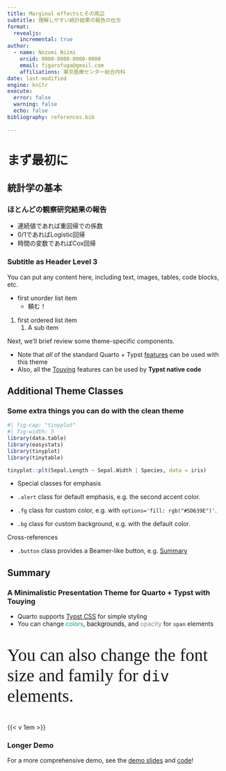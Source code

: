 ```yaml
---
title: Marginal effectsとその周辺
subtitle: 理解しやすい統計結果の報告の仕方
format:
  revealjs:
    incremental: true
author:
  - name: Nozomi Niimi
    orcid: 0000-0000-0000-0000
    email: figarofuga@gmail.com
    affiliations: 東京医療センター総合内科
date: last-modified
engine: knitr
execute: 
  error: false
  warning: false
  echo: false
bibliography: references.bib
  
---
```


# まず最初に

## 統計学の基本
### ほとんどの観察研究結果の報告

- 連続値であれば重回帰での係数
- 0/1であればLogistic回帰
- 時間の変数であればCox回帰
  
### Subtitle as Header Level 3

You can put any content here, including text, images, tables, code blocks, etc.

-   first unorder list item
    -   頼む！

1.  first ordered list item
    1.  A sub item

Next, we'll brief review some theme-specific components.

-   Note that *all* of the standard Quarto + Typst [features](https://quarto.org/docs/output-formats/typst.html) can be used with this theme
-   Also, all the [Touying](https://touying-typ.github.io) features can be used by **Typst native code**

## Additional Theme Classes

### Some extra things you can do with the clean theme

```r
#| fig-cap: "tinyplot"
#| fig-width: 5
library(data.table)
library(easystats)
library(tinyplot)
library(tinytable)

tinyplot::plt(Sepal.Length ~ Sepal.Width | Species, data = iris)

```

-   Special classes for emphasis

-   `.alert` class for default emphasis, e.g. [the second accent color]{.alert}.

-   `.fg` class for custom color, e.g. [with `options='fill: rgb("#5D639E")'`]{.fg options="fill: rgb(\"#5D639E\")"}.

-   `.bg` class for custom background, e.g. [with the default color]{.bg}.

Cross-references

-   `.button` class provides a Beamer-like button, e.g. [[Summary](#sec-summary)]{.button}

## Summary {#sec-summary}

### A Minimalistic Presentation Theme for Quarto + Typst with Touying

- Quarto supports [Typst CSS](https://quarto.org/docs/advanced/typst/typst-css.html) for simple styling
- You can change [colors]{style="color: #009F8C"}, [backgrounds]{style="background-color: #F0F0F0"}, and [opacity]{style="opacity: 0.5"} for `span` elements

::: {style="font-size: 30pt; font-family: 'Times New Roman'"}

You can also change the font size and family for `div` elements.

:::

{{< v 1em >}}

### Longer Demo

For a more comprehensive demo, see the [demo slides](https://kazuyanagimoto.com/quarto-slides-typst/slides/quarto-clean-typst/clean.pdf) and [code](https://github.com/kazuyanagimoto/quarto-slides-typst/blob/main/slides/quarto-clean-typst/clean.qmd)!